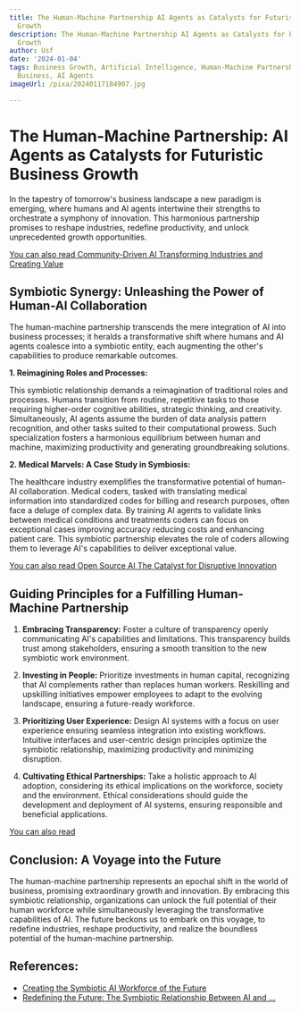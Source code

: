 ```yaml
---
title: The Human-Machine Partnership AI Agents as Catalysts for Futuristic Business
  Growth
description: The Human-Machine Partnership AI Agents as Catalysts for Futuristic Business
  Growth
author: Usf
date: '2024-01-04'
tags: Business Growth, Artificial Intelligence, Human-Machine Partnership, Futuristic
  Business, AI Agents
imageUrl: /pixa/20240117184907.jpg

---
```

# The Human-Machine Partnership:  AI Agents as Catalysts for Futuristic Business Growth

In the tapestry of tomorrow's business  landscape a new paradigm is  emerging, where humans  and AI agents intertwine their strengths  to orchestrate a symphony of innovation. This harmonious partnership promises to reshape industries, redefine productivity, and unlock unprecedented growth opportunities.

[You can also read Community-Driven AI Transforming Industries and Creating  Value](Community-Driven%20AI%20Transforming%20Industries%20and%20Creating%20Value)


## Symbiotic Synergy: Unleashing the Power  of Human-AI Collaboration

The human-machine partnership transcends the mere integration of AI into business processes; it heralds a transformative shift where humans and AI agents coalesce  into  a symbiotic  entity, each augmenting the  other's capabilities  to produce remarkable outcomes.

**1. Reimagining Roles and Processes:**

This symbiotic relationship demands a reimagination of traditional roles and processes. Humans transition from routine, repetitive  tasks to  those  requiring higher-order cognitive abilities, strategic thinking, and creativity. Simultaneously, AI agents assume the burden of  data analysis pattern recognition, and other tasks  suited to their  computational prowess. Such specialization fosters a harmonious equilibrium between human and machine, maximizing productivity and generating  groundbreaking solutions.

**2. Medical Marvels: A  Case Study in Symbiosis:**

The healthcare industry exemplifies the transformative potential of human-AI collaboration. Medical coders, tasked with translating medical information into standardized codes for billing and research purposes, often face a deluge of complex data. By training AI agents to validate links between medical  conditions and treatments coders can focus on exceptional  cases improving accuracy reducing  costs and enhancing  patient care.  This  symbiotic partnership elevates the role of coders allowing  them to leverage AI's capabilities to deliver  exceptional value.

[You can also read Open Source AI The  Catalyst for Disruptive Innovation](Open%20Source%20AI%20The%20Catalyst%20for%20Disruptive%20Innovation)


## Guiding Principles for  a Fulfilling Human-Machine Partnership

1. **Embracing Transparency:** Foster a culture of transparency openly communicating AI's capabilities and limitations. This transparency builds trust among stakeholders, ensuring a smooth transition to the new symbiotic work environment.

2. **Investing in People:** Prioritize investments  in human  capital, recognizing that  AI complements rather than replaces human workers. Reskilling  and upskilling initiatives empower employees to adapt to the evolving landscape, ensuring a future-ready workforce.

3. **Prioritizing User Experience:** Design AI systems with a focus on user experience ensuring seamless integration into existing workflows. Intuitive interfaces and user-centric design principles optimize the symbiotic relationship, maximizing  productivity and minimizing disruption.

4. **Cultivating Ethical Partnerships:** Take a  holistic approach to  AI adoption, considering its ethical implications on the workforce,  society and the environment. Ethical  considerations should guide the development and  deployment  of AI systems, ensuring responsible and beneficial applications.

[You can also read ]()


## Conclusion: A Voyage into the Future

The human-machine partnership represents an epochal shift in the world  of business, promising extraordinary growth and innovation. By embracing this symbiotic relationship, organizations  can  unlock the full potential  of their human workforce while simultaneously leveraging  the transformative capabilities of AI.  The future beckons us to embark on this voyage, to redefine industries, reshape productivity, and realize the boundless potential of the human-machine partnership.

## References:
- [Creating the Symbiotic AI Workforce of the Future](https://sloanreview.mit.edu/article/creating-the-symbiotic-ai-workforce-of-the-future/)
- [Redefining the Future: The Symbiotic Relationship Between AI and ...](https://www.linkedin.com/pulse/redefining-future-symbiotic-relationship-between-ai-human-aredez)
